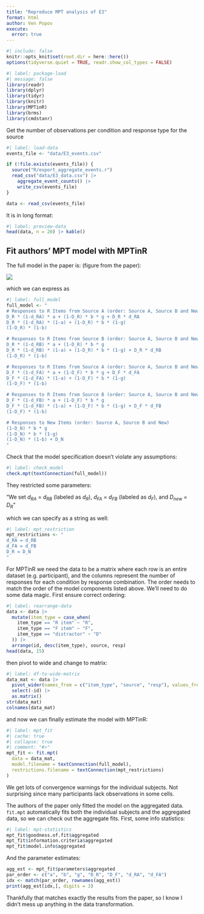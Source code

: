 ```yaml
---
title: "Reproduce MPT analysis of E3"
format: html
author: Ven Popov
execute: 
  error: true
---
```


```r
#| include: false
knitr::opts_knit$set(root.dir = here::here())
options(tidyverse.quiet = TRUE, readr.show_col_types = FALSE)
```

```r
#| label: package-load
#| message: false
library(readr)
library(dplyr)
library(tidyr)
library(knitr)
library(MPTinR)
library(brms)
library(cmdstanr)
```

Get the number of observations per condition and response type for the source
```r
#| label: load-data
events_file <- "data/E3_events.csv"

if (!file.exists(events_file)) {
  source("R/export_aggregate_events.r")
  read_csv("data/E3_data.csv") |> 
    aggregate_event_counts() |> 
    write_csv(events_file)
} 

data <- read_csv(events_file)
```

It is in long format:

```r
#| label: preview-data
head(data, n = 20) |> kable()
```


## Fit authors' MPT model with MPTinR

The full model in the paper is: (figure from the paper):

![](./mpt_tree_figure.png)

which we can express as

```r
#| label: full_model
full_model <- "
# Responses to R Items from Source A (order: Source A, Source B and New)
D_R * (1-d_RA) * a + (1-D_R) * b * g + D_R * d_RA
D_R * (1-d_RA) * (1-a) + (1-D_R) * b * (1-g)
(1-D_R) * (1-b)

# Responses to R Items from Source B (order: Source A, Source B and New)
D_R * (1-d_RB) * a + (1-D_R) * b * g
D_R * (1-d_RB) * (1-a) + (1-D_R) * b * (1-g) + D_R * d_RB
(1-D_R) * (1-b)

# Responses to R Items from Source A (order: Source A, Source B and New)
D_F * (1-d_FA) * a + (1-D_F) * b * g + D_F * d_FA
D_F * (1-d_FA) * (1-a) + (1-D_F) * b * (1-g)
(1-D_F) * (1-b)

# Responses to R Items from Source B (order: Source A, Source B and New)
D_F * (1-d_FB) * a + (1-D_F) * b * g
D_F * (1-d_FB) * (1-a) + (1-D_F) * b * (1-g) + D_F * d_FB
(1-D_F) * (1-b)

# Responses to New Items (order: Source A, Source B and New)
(1-D_N) * b * g
(1-D_N) * b * (1-g)
(1-D_N) * (1-b) + D_N
"
```

Check that the model specification doesn't violate any assumptions:

```r
#| label: check_model
check.mpt(textConnection(full_model))
```

They restricted some parameters: 

"We set $d_{RA}$ = $d_{RB}$ (labeled as $d_R$), $d_{FA}$ = $d_{FB}$ (labeled as $d_{F}$), and $D_{new}$ = $D_{R}$"

which we can specify as a string as well:

```r
#| label: mpt_restriction
mpt_restrictions <- "
d_RA = d_RB
d_FA = d_FB
D_R = D_N
"
```

For MPTinR we need the data to be a matrix where each row is an entire dataset (e.g. participant), and the columns represent the number of responses for each condition by response combination. The order needs to match the order of the model components listed above. We'll need to do some data magic. First ensure correct ordering:

```r
#| label: rearrange-data
data <- data |> 
  mutate(item_type = case_when(
    item_type == "R item" ~ "R",
    item_type == "F item" ~ "F",
    item_type == "distractor" ~ "D"
  )) |> 
  arrange(id, desc(item_type), source, resp)
head(data, 15)
```

then pivot to wide and change to matrix:

```r
#| label: df-to-wide-matrix
data_mat <- data |> 
  pivot_wider(names_from = c("item_type", "source", "resp"), values_from = "n") |> 
  select(-id) |> 
  as.matrix()
str(data_mat)
colnames(data_mat)
```

and now we can finally estimate the model with MPTinR:

```r
#| label: mpt_fit
#| cache: true
#| collapse: true
#| comment: "#>"
mpt_fit <- fit.mpt(
  data = data_mat, 
  model.filename = textConnection(full_model), 
  restrictions.filename = textConnection(mpt_restrictions)
)
```

We get lots of convergence warnings for the individual subjects. Not surprising since many participants lack observations in some cells. 

The authors of the paper only fitted the model on the aggregated data. `fit.mpt` automatically fits both the individual subjects and the aggregated data, so we can check out the aggregate fits. First, some info statistics:

```r
#| label: mpt-statistics
mpt_fit$goodness.of.fit$aggregated
mpt_fit$information.criteria$aggregated
mpt_fit$model.info$aggregated
```

And the parameter estimates:

```r
agg_est <- mpt_fit$parameters$aggregated
par_order <- c("a", "b", "g", "D_R", "D_F", "d_RA", "d_FA")
idx <- match(par_order, rownames(agg_est))
print(agg_est[idx,], digits = 3)
```

Thankfully that matches exactly the results from the paper, so I know I didn't mess up anything in the data transformation.
